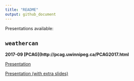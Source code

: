 ```yaml
---
title: "README"
output: github_document
---
```


Presentations available:

## `weathercan`

**2017-09 [PCAG](http://pcag.uwinnipeg.ca/PCAG2017.html**  

[Presentation](https://steffilazerte.github.io/Presentations/2017-09%20PCAG%20-%20weathercan/LaZerte_PCAG_2017_weathercan.html)  

[Presentation (with extra slides)](https://steffilazerte.github.io/Presentations/2017-09%20PCAG%20-%20weathercan/LaZerte_PCAG_2017_weathercan_extra.html)